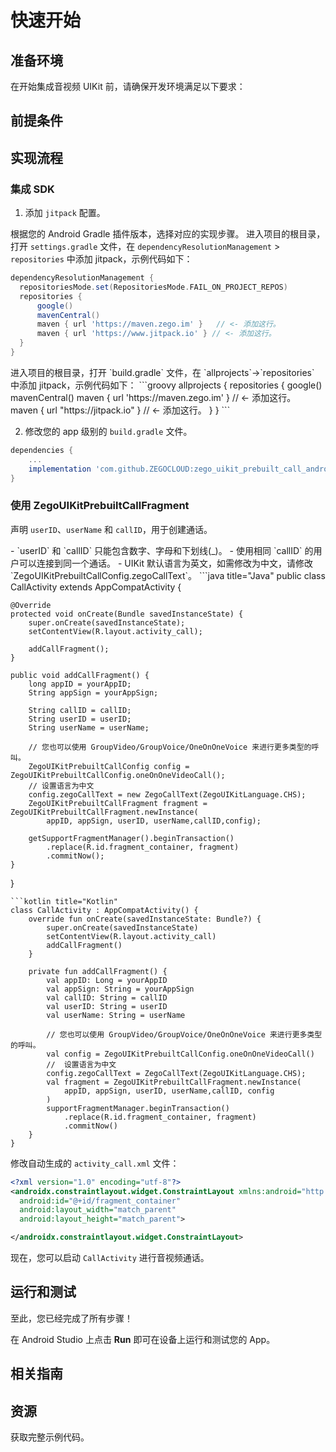 
# 快速开始


## 准备环境

在开始集成音视频 UIKit 前，请确保开发环境满足以下要求：

<AndroidEnviromentRequirementZh/>

## 前提条件

<UIKitCreateAccountAndServicesZh/>

## 实现流程

### 集成 SDK

1. 添加 `jitpack` 配置。

根据您的 Android Gradle 插件版本，选择对应的实现步骤。
<Tabs>
<Tab title="7.1.0 或更高版本">
进入项目的根目录，打开 `settings.gradle` 文件，在 `dependencyResolutionManagement` > `repositories` 中添加 jitpack，示例代码如下：
``` groovy
dependencyResolutionManagement {
  repositoriesMode.set(RepositoriesMode.FAIL_ON_PROJECT_REPOS)
  repositories {
      google()
      mavenCentral()
      maven { url 'https://maven.zego.im' }   // <- 添加这行。
      maven { url 'https://www.jitpack.io' } // <- 添加这行。
  }
}
```
</Tab>
<Tab title="低于 7.1.0 的版本">
进入项目的根目录，打开 `build.gradle` 文件，在 `allprojects`->`repositories` 中添加 jitpack，示例代码如下：
```groovy
allprojects {
    repositories {
        google()
        mavenCentral()
        maven { url 'https://maven.zego.im' }   // <- 添加这行。
        maven { url "https://jitpack.io" }  // <- 添加这行。
    }
}
```
</Tab>
</Tabs>

2. 修改您的 app 级别的 `build.gradle` 文件。

```groovy
dependencies {
    ...
    implementation 'com.github.ZEGOCLOUD:zego_uikit_prebuilt_call_android:+'
}
```

### 使用 ZegoUIKitPrebuiltCallFragment

声明 `userID`、`userName` 和 `callID`，用于创建通话。

<Note title="说明">
- `userID` 和 `callID` 只能包含数字、字母和下划线(_)。
- 使用相同 `callID` 的用户可以连接到同一个通话。
- UIKit 默认语言为英文，如需修改为中文，请修改 `ZegoUIKitPrebuiltCallConfig.zegoCallText`。
</Note>


<CodeGroup>
```java title="Java"
public class CallActivity extends AppCompatActivity {

    @Override
    protected void onCreate(Bundle savedInstanceState) {
        super.onCreate(savedInstanceState);
        setContentView(R.layout.activity_call);

        addCallFragment();
    }

    public void addCallFragment() {
        long appID = yourAppID;
        String appSign = yourAppSign;

        String callID = callID;
        String userID = userID;
        String userName = userName;

        // 您也可以使用 GroupVideo/GroupVoice/OneOnOneVoice 来进行更多类型的呼叫。
        ZegoUIKitPrebuiltCallConfig config = ZegoUIKitPrebuiltCallConfig.oneOnOneVideoCall();
        // 设置语言为中文
        config.zegoCallText = new ZegoCallText(ZegoUIKitLanguage.CHS);
        ZegoUIKitPrebuiltCallFragment fragment = ZegoUIKitPrebuiltCallFragment.newInstance(
            appID, appSign, userID, userName,callID,config);

        getSupportFragmentManager().beginTransaction()
            .replace(R.id.fragment_container, fragment)
            .commitNow();
    }
}
```
```kotlin title="Kotlin"
class CallActivity : AppCompatActivity() {
    override fun onCreate(savedInstanceState: Bundle?) {
        super.onCreate(savedInstanceState)
        setContentView(R.layout.activity_call)
        addCallFragment()
    }

    private fun addCallFragment() {
        val appID: Long = yourAppID
        val appSign: String = yourAppSign
        val callID: String = callID
        val userID: String = userID
        val userName: String = userName

        // 您也可以使用 GroupVideo/GroupVoice/OneOnOneVoice 来进行更多类型的呼叫。
        val config = ZegoUIKitPrebuiltCallConfig.oneOnOneVideoCall()
        //  设置语言为中文
        config.zegoCallText = ZegoCallText(ZegoUIKitLanguage.CHS);
        val fragment = ZegoUIKitPrebuiltCallFragment.newInstance(
            appID, appSign, userID, userName,callID, config
        )
        supportFragmentManager.beginTransaction()
            .replace(R.id.fragment_container, fragment)
            .commitNow()
    }
}
```
</CodeGroup>

修改自动生成的 `activity_call.xml` 文件：

```xml
<?xml version="1.0" encoding="utf-8"?>
<androidx.constraintlayout.widget.ConstraintLayout xmlns:android="http://schemas.android.com/apk/res/android"
  android:id="@+id/fragment_container"
  android:layout_width="match_parent"
  android:layout_height="match_parent">

</androidx.constraintlayout.widget.ConstraintLayout>
```

现在，您可以启动 `CallActivity` 进行音视频通话。


## 运行和测试

至此，您已经完成了所有步骤！

在 Android Studio 上点击 **Run** 即可在设备上运行和测试您的 App。

## 相关指南

<CardGroup cols={2}>
<Card title="通话设置" href="./Calling%20config/Overview.mdx">
</Card>
</CardGroup>

## 资源

<CardGroup cols={2}>
<Card title="示例代码" href="https://github.com/ZEGOCLOUD/zego_uikit_prebuilt_call_example_android" target="_blank">
  获取完整示例代码。
</Card>
</CardGroup>
